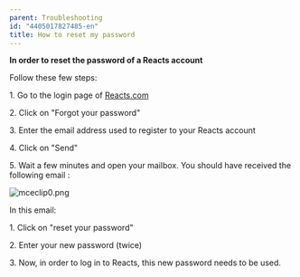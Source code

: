 ```yaml
---
parent: Troubleshooting
id: "4405017827485-en"
title: How to reset my password
---
```

**In order to reset the password of a Reacts account**

Follow these few steps:

1\. Go to the login page of [Reacts.com](https://identity.iitreacts.com/Account/Login?ReturnUrl=%2Fconnect%2Fauthorize%2Fcallback%3Fclient_id%3Dhttps%253A%252F%252Fwww.iitreacts.com%26response_type%3Dcode%2520id_token%26scope%3Dopenid%2520profile%2520https%253A%252F%252Fwww.iitreacts.com%26redirect_uri%3Dhttps%253A%252F%252Freacts.com%252Foauth%252FExternalLoginCallback%26nonce%3Dedffffed7b8ff1fbe8613ca9c37f7526da2336b495d9b7362819666901aa97fe%26response_mode%3Dform_post%26ui_locales%3Dfr)

2\. Click on "Forgot your password"

3\. Enter the email address used to register to your Reacts account

4\. Click on "Send"

5\. Wait a few minutes and open your mailbox. You should have received the following email :

![mceclip0.png](@assets/attachments/mceclip0.png)

In this email:

1\. Click on "reset your password"

2\. Enter your new password (twice)

3\. Now, in order to log in to Reacts, this new password needs to be used.


